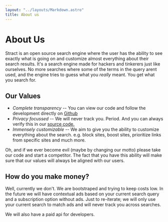 ```yaml
---
layout: "../layouts/Markdown.astro"
title: About us
---
```


# About Us

Stract is an open source search engine where the user has the ability to see exactly what is going on and customize almost everything about their search results. It's a search engine made for hackers and tinkerers just like ourselves. No more searches where some of the terms in the query arent used, and the engine tries to guess what you _really_ meant. You get what you search for.

## Our Values

- _Complete transparency_ -- You can view our code and follow the development directly on [Github](https://github.com/StractOrg/stract)
- _Privacy focussed_ -- We will never track you. Period. And you can always verify this in our [source code.](https://github.com/StractOrg/stract)
- _Immensely customizable_ -- We aim to give you the ability to customize everything about the search. e.g. block sites, boost sites, prioritize links from specific sites and much more.

Oh, and if we ever become evil (maybe by changing our motto) please take our code and start a competitor. The fact that you have this ability will make sure that our values will always be aligned with our users.

## How do you make money?

Well, currently we don't. We are bootstraped and trying to keep costs low. In the future we will have contextual ads based on your current search query and a subscription option without ads. Just to re-iterate; we will only use your current search to match ads and will never track you across searches.

We will also have a paid api for developers.
